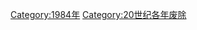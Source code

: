 {{discat|198|4|1979|1990}}
{{Commonscat|1984 disestablishments}}

[[Category:1984年|Category:1984年]]
[[Category:20世纪各年废除|Category:20世纪各年废除]]
